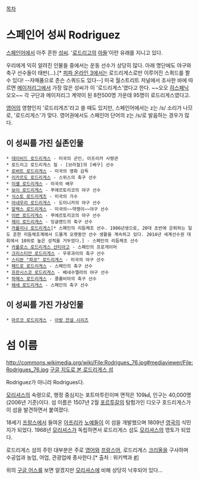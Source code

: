 [[목차]]
= 스페인어 성씨 Rodriguez =
[[스페인어]]에서 아주 흔한 [[성씨]]. '[[로드리고]]의 [[아들]]'이란 유래를 지니고 있다.

우리에게 익히 알려진 인물들 중에서는 운동 선수가 상당히 많다. 아래 명단에도 야구와 축구 선수들이 태반(...).[* [[피파 온라인 3]]에서는 로드리게스로만 이루어진 스쿼드를 짤 수 있다! --자매품으로 존슨 스쿼드도 있다--] 미국 월스트리트 저널에서 조사한 바에 따르면 [[메이저리그]]에서 가장 많은 성씨가 이 '로드리게스'였다고 한다. ~~오오 [[히스패닉]] 오오~~ 각 구단과 메이저리그 계약이 된 8천500명 가운데 95명이 로드리게스였다고.

[[영어]]의 영향인지 '로드리게즈'라고 쓸 때도 있지만, 스페인어에서는 z는 /s/ 소리가 나므로, '로드리게스'가 맞다. 영어권에서도 스페인어 단어의 z는 /s/로 발음하는 경우가 많다.

== 이 성씨를 가진 실존인물 ==
 * [[데이비드 로드리게스]] - 미국의 군인, 아프리카 사령관
 * 로드리고 로드리게스 질 - [브라질]의 [배구] 선수 
 * [[로버트 로드리게스]] - 미국의 영화 감독
 * [[리카르도 로드리게스]] - 스위스의 축구 선수
 * [[미셸 로드리게스]] - 미국의 배우
 * [[보이 로드리게스]] - 푸에르토리코의 야구 선수
 * [[식스토 로드리게즈]] - 미국의 가수
 * [[아네우리 로드리게스]] - 도미니카의 야구 선수
 * [[알렉스 로드리게스]] - 미국의~~약쟁이~~야구 선수
 * [[이반 로드리게스]] - 푸에르토리코의 야구 선수
 * [[제이 로드리게스]] - 잉글랜드의 축구 선수
 * [[카롤리나 로드리게스]][* 스페인의 리듬체조 선수. 1986년생으로, 20대 초반에 은퇴하는 일도 흔한 리듬체조계에서 드물게 오랫동안 선수 생활을 계속하고 있다. 2014년 세계선수권 대회에서 10위로 높은 성적을 거두었다.] - 스페인의 리듬체조 선수
 * [[카를로스 로드리게스 산티아고]] - 스페인의 프로게이머
 * [[크리스티안 로드리게스]] - 우루과이의 축구 선수
 * [[파코 로드리게스|스티븐 "파코" 로드리게스]] - 미국의 야구 선수
 * [[페드로 로드리게스]] - 스페인의 축구 선수
 * [[프란시스코 로드리게스]] - 베네수엘라의 야구 선수
 * [[하메스 로드리게스]] - 콜롬비아의 축구 선수
 * [[헤세 로드리게스]] - 스페인의 축구 선수
== 이 성씨를 가진 가상인물 ==
 * [[마르코 로드리게스]] - [[아랑 전설 시리즈]]

= 섬 이름 =
http://commons.wikimedia.org/wiki/File:Rodrigues_76.jpg#mediaviewer/File:Rodrigues_76.jpg
[https://goo.gl/maps/FmmFq 구글 지도로 본 로드리게스 섬]

Rodriguez가 아니라 Rodrigues다.

[[모리셔스]]의 속령으로, 행정 중심지는 포트마투린이며 면적은 109㎢, 인구는 40,000명(2006년 기준)이다. 섬 이름은 1507년 2월 [[포르투갈]]의 탐험가인 디오구 호드리게스가 이 섬을 발견하면서 붙여졌다.

18세기 [[프랑스]]에서 들여온 [[아프리카]] [[노예]]들이 이 섬을 개발했으며 1809년 [[영국]]의 식민지가 되었다. 1968년 [[모리셔스]]가 독립하면서 로드리게스 섬도 [[모리셔스]]의 영토가 되었다.

로드리게스 섬의 주민 대부분은 주로 [[영어]]와 [[프랑스어]], 로드리게스 [[크리올]]을 구사하며 수공업과 농업, 어업, 관광업에 종사한다.[* 출처 : 위키백과 [http://ko.wikipedia.org/wiki/%EB%A1%9C%EB%93%9C%EB%A6%AC%EA%B2%8C%EC%8A%A4_%EC%84%AC #]]

위의 [[구글 어스]]를 보면 알겠지만 [[모리셔스]]에 비해 상당히 낙후되어 있다...
